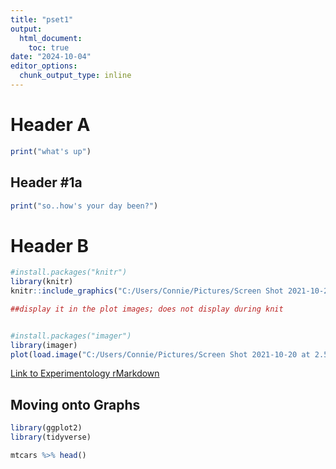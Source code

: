 ```yaml
---
title: "pset1"
output: 
  html_document:
    toc: true
date: "2024-10-04"
editor_options: 
  chunk_output_type: inline
---
```


# Header A

```r

print("what's up")
```

## Header #1a

```r
print("so..how's your day been?")
```

# Header B

```r
#install.packages("knitr")
library(knitr)
knitr::include_graphics("C:/Users/Connie/Pictures/Screen Shot 2021-10-20 at 2.50.04 PM.png")

```

```r
##display it in the plot images; does not display during knit


#install.packages("imager")
library(imager)
plot(load.image("C:/Users/Connie/Pictures/Screen Shot 2021-10-20 at 2.50.04 PM.png"))
```

[Link to Experimentology rMarkdown](https://experimentology.io/102-rmarkdown.html)

## Moving onto Graphs

```r
library(ggplot2)
library(tidyverse)

mtcars %>% head()
```
